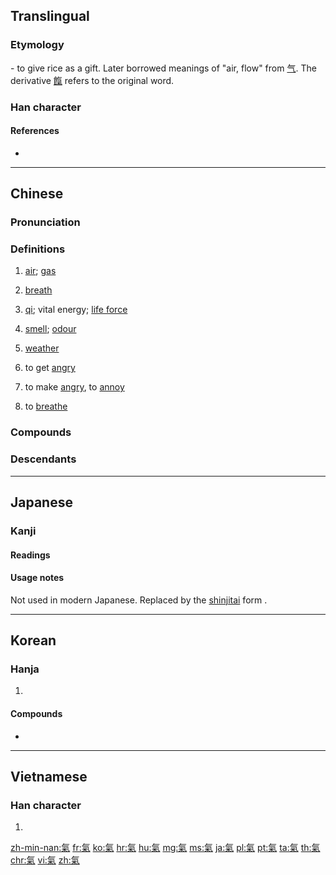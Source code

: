 {{also|气|気|炁}}
==Translingual==
{{Han simplified forms|氣|気|气}}

===Etymology===
{{Han compound|气|米|c1=p|c2=s|t2=rice|ls=psc}} - to give rice as a gift. Later borrowed meanings of "air, flow" from [[气]]. The derivative [[餼]] refers to the original word.

===Han character===
{{Han char|rn=84|rad=气|as=06|sn=10|four=80917|canj=ONFD|ids=⿹气米}}

====References====
* {{Han ref|kx=0599.120|dkj=17059|dj=0990.260|hdz=32011.140|uh=6C23|ud=27683|bh=AEF0|bd=44784}}

----

==Chinese==
{{zh-forms|s=气}}

===Pronunciation===
{{zh-pron
|m=qì
|ma=Zh-qì.ogg
|c=hei3
|h=pfs=hi
|md=ké
|mn=khì/khùi
|mn_note=khùi - vernacular, khì - literary
|w=2qi
|mc=y
|oc=y
|cat=n,v
}}

===Definitions===
{{zh-hanzi}}

# [[air]]; [[gas]]
#: {{zh-x|天然氣|natural gas}}
#: {{zh-x|出去 透 透氣！|Go out to breathe fresh '''air'''!}}
#: {{zh-x|輪胎 漏 氣 了。|The tire is leaking '''gas'''.}}
# [[breath]]
#: {{zh-x|喘不過氣 來|to be out of '''breath'''}}
#: {{zh-x|我 會 戰鬥 到 最后 一 口 氣。|I will fight to my last '''breath'''.}}
# {{lb|zh|Chinese philosophy}} [[qi]]; vital energy; [[life force]]
# [[smell]]; [[odour]]
#: {{zh-x|氣味|smell}}
#: {{zh-x|把 廚炊 的 煙火 氣 從 衣服 上 去掉 是 很 難 的。|It is difficult to remove the '''smell''' of cooking from clothes.}}
# [[weather]]
#: {{zh-x|天氣|weather}}
# to get [[angry]]
#: {{zh-x|生氣|to get angry}}
# to make [[angry]], to [[annoy]]
#: {{zh-x|別 氣 我！|Don't '''annoy''' me!}}
# to [[breathe]]

===Compounds===
{{der5
|{{zh-l|氣昂昂/气昂昂}}
|{{zh-l|氣泵/气泵}}
|{{zh-l|氣不打一處來/气不打一处来}}
|{{zh-l|氣不忿兒/气不忿儿}}
|{{zh-l|氣不公/气不公}}
|{{zh-l|氣不過/气不过}}
|{{zh-l|氣不平/气不平}}
|{{zh-l|氣沖沖/气冲冲}}
|{{zh-l|氣沖牛鬥/气冲牛斗}}
|{{zh-l|氣沖鬥牛/气冲斗牛}}
|{{zh-l|氣沖霄漢/气冲霄汉}}
|{{zh-l|氣喘/气喘}}
|{{zh-l|氣喘喘/气喘喘}}
|{{zh-l|氣喘吁吁/气喘吁吁}}
|{{zh-l|氣窗/气窗}}
|{{zh-l|氣錘/气锤}}
|{{zh-l|氣粗/气粗}}
|{{zh-l|氣墊/气垫}}
|{{zh-l|氣墊船/气垫船}}
|{{zh-l|氣度/气度}}
|{{zh-l|氣短/气短}}
|{{zh-l|氣閥/气阀}}
|{{zh-l|氣氛/气氛}}
|{{zh-l|氣忿忿/气忿忿}}
|{{zh-l|氣憤/气愤}}
|{{zh-l|氣概/气概}}
|{{zh-l|氣割/气割}}
|{{zh-l|氣功/气功}}
|{{zh-l|氣鼓鼓/气鼓鼓}}
|{{zh-l|氣管/气管}}
|{{zh-l|氣管炎/气管炎}}
|{{zh-l|氣貫長虹/气贯长虹}}
|{{zh-l|氣鍋/气锅}}
|{{zh-l|氣焊/气焊}}
|{{zh-l|氣哼哼/气哼哼}}
|{{zh-l|氣候/气候}}
|{{zh-l|氣呼呼/气呼呼}}
|{{zh-l|氣化/气化}}
|{{zh-l|氣話/气话}}
|{{zh-l|氣火/气火}}
|{{zh-l|氣急/气急}}
|{{zh-l|氣急敗壞/气急败坏}}
|{{zh-l|氣節/气节}}
|{{zh-l|氣井/气井}}
|{{zh-l|氣撅撅/气撅撅}}
|{{zh-l|氣絕/气绝}}
|{{zh-l|氣厥/气厥}}
|{{zh-l|氣孔/气孔}}
|{{zh-l|氣浪/气浪}}
|{{zh-l|氣類/气类}}
|{{zh-l|氣力/气力}}
|{{zh-l|氣量/气量}}
|{{zh-l|氣流/气流}}
|{{zh-l|氣脈/气脉}}
|{{zh-l|氣門/气门}}
|{{zh-l|氣門心/气门心}}
|{{zh-l|氣悶/气闷}}
|{{zh-l|氣囊/气囊}}
|{{zh-l|氣囔囔/气囔囔}}
|{{zh-l|氣惱/气恼}}
|{{zh-l|氣餒/气馁}}
|{{zh-l|氣逆/气逆}}
|{{zh-l|氣派/气派}}
|{{zh-l|氣泡/气泡}}
|{{zh-l|氣魄/气魄}}
|{{zh-l|氣槍/气枪}}
|{{zh-l|氣球/气球}}
|{{zh-l|氣兒不打一處來/气儿不打一处来}}
|{{zh-l|氣兒不順/气儿不顺}}
|{{zh-l|氣人/气人}}
|{{zh-l|氣嗓/气嗓}}
|{{zh-l|氣色/气色}}
|{{zh-l|氣盛/气盛}}
|{{zh-l|氣勢/气势}}
|{{zh-l|氣勢磅礴/气势磅礴}}
|{{zh-l|氣勢洶洶/气势汹汹}}
|{{zh-l|氣數/气数}}
|{{zh-l|氣態/气态}}
|{{zh-l|氣體/气体}}
|{{zh-l|氣田/气田}}
|{{zh-l|氣筒/气筒}}
|{{zh-l|氣頭上/气头上}}
|{{zh-l|氣團/气团}}
|{{zh-l|氣吞山河/气吞山河}}
|{{zh-l|氣味/气味}}
|{{zh-l|氣溫/气温}}
|{{zh-l|氣息/气息}}
|{{zh-l|氣息奄奄/气息奄奄}}
|{{zh-l|氣象/气象}}
|{{zh-l|氣象臺/气象台}}
|{{zh-l|氣象萬千/气象万千}}
|{{zh-l|氣象學/气象学}}
|{{zh-l|氣象站/气象站}}
|{{zh-l|氣性/气性}}
|{{zh-l|氣洶洶/气汹汹}}
|{{zh-l|氣胸/气胸}}
|{{zh-l|氣咻咻/气咻咻}}
|{{zh-l|氣籲籲/气吁吁}}
|{{zh-l|氣虛/气虚}}
|{{zh-l|氣壓/气压}}
|{{zh-l|氣壓表/气压表}}
|{{zh-l|氣眼/气眼}}
|{{zh-l|氣焰/气焰}}
|{{zh-l|氣宇/气宇}}
|{{zh-l|氣運/气运}}
|{{zh-l|氣韻/气韵}}
|{{zh-l|氣質/气质}}
|{{zh-l|氣壯山河/气壮山河}}
}}

===Descendants===
{{CJKV|氣|s=気|き|기|khí}}

{{zh-cat|Elementary|Intermediate}}

----

==Japanese==

===Kanji===
{{ja-kanji|grade=|rs=气06|style=ky|shin=気}}

====Readings====
{{ja-readings
|goon=[[け]] (ke)
|kanon=[[き]] (ki)
|kun={{qualifier|rare}} [[いき]] (iki)
}}

====Usage notes====
Not used in modern Japanese. Replaced by the [[新字体#Japanese|shinjitai]] form {{m|ja|気}}.

----

==Korean==

===Hanja===
{{ko-hanja|hangeul=기|eumhun=|mr=ki|y=ki}}

# {{defn|lang=ko|sort=气06}}

====Compounds====
* {{l|ko|感氣|tr=[[감기]], gamgi}}

----

==Vietnamese==

===Han character===
{{vi-hantu|[[khí]]|rs=气06}}

# {{defn|lang=vi|sort=气06}}

[[zh-min-nan:氣]]
[[fr:氣]]
[[ko:氣]]
[[hr:氣]]
[[hu:氣]]
[[mg:氣]]
[[ms:氣]]
[[ja:氣]]
[[pl:氣]]
[[pt:氣]]
[[ta:氣]]
[[th:氣]]
[[chr:氣]]
[[vi:氣]]
[[zh:氣]]